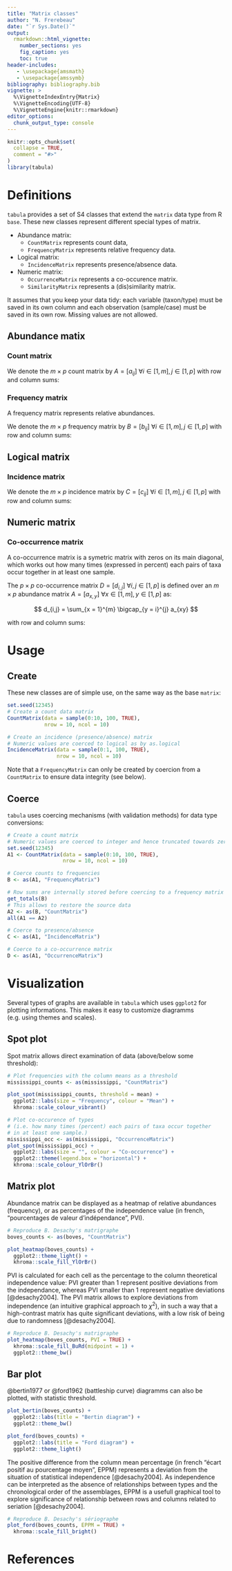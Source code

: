 ```yaml
---
title: "Matrix classes"
author: "N. Frerebeau"
date: "`r Sys.Date()`"
output:
  rmarkdown::html_vignette:
    number_sections: yes
    fig_caption: yes
    toc: true
header-includes:
   - \usepackage{amsmath}
   - \usepackage{amssymb}
bibliography: bibliography.bib
vignette: >
  %\VignetteIndexEntry{Matrix}
  %\VignetteEncoding{UTF-8}
  %\VignetteEngine{knitr::rmarkdown}
editor_options: 
  chunk_output_type: console
---
```


```r
knitr::opts_chunk$set(
  collapse = TRUE,
  comment = "#>"
)
library(tabula)
```

# Definitions
`tabula` provides a set of S4 classes that extend the `matrix` data type from R `base`. These new classes represent different special types of matrix.

* Abundance matrix:
    * `CountMatrix` represents count data,
    * `FrequencyMatrix` represents relative frequency data.
* Logical matrix:
    * `IncidenceMatrix` represents presence/absence data.
* Numeric matrix:
    * `OccurrenceMatrix` represents a co-occurence matrix.
    * `SimilarityMatrix` represents a (dis)similarity matrix.
    
It assumes that you keep your data tidy: each variable (taxon/type) must be saved in its own column and each observation (sample/case) must be saved in its own row. Missing values are not allowed.

## Abundance matix
### Count matrix

We denote the $m \times p$ count matrix by $A = \left[ a_{ij} \right] ~\forall i \in \left[ 1,m \right], j \in \left[ 1,p \right]$ with row and column sums:

\begin{align}
 a_{i \cdot} = \sum_{j = 1}^{p} a_{ij} &&
 a_{\cdot j} = \sum_{i = 1}^{m} a_{ij} &&
 a_{\cdot \cdot} = \sum_{i = 1}^{m} \sum_{j = 1}^{p} a_{ij} &&
 \forall a_{ij} \in \mathbb{N}
\end{align}

### Frequency matrix

A frequency matrix represents relative abundances.

We denote the $m \times p$ frequency matrix by $B = \left[ b_{ij} \right] ~\forall i \in \left[ 1,m \right], j \in \left[ 1,p \right]$ with row and column sums:

\begin{align}
 b_{i \cdot} = \sum_{j = 1}^{p} b_{ij} = 1 &&
 b_{\cdot j} = \sum_{i = 1}^{m} b_{ij} &&
 b_{\cdot \cdot} = \sum_{i = 1}^{m} \sum_{j = 1}^{p} b_{ij} &&
 \forall b_{ij} \in \left[ 0,1 \right]
\end{align}

## Logical matrix
### Incidence matrix

We denote the $m \times p$ incidence matrix by $C = \left[ c_{ij} \right] ~\forall i \in \left[ 1,m \right], j \in \left[ 1,p \right]$ with row and column sums:

\begin{align}
 c_{i \cdot} = \sum_{j = 1}^{p} c_{ij} &&
 c_{\cdot j} = \sum_{i = 1}^{m} c_{ij} &&
 c_{\cdot \cdot} = \sum_{i = 1}^{m} \sum_{j = 1}^{p} c_{ij} &&
 \forall c_{ij} \in \lbrace 0,1 \rbrace
\end{align}

## Numeric matrix
### Co-occurrence matrix

A co-occurrence matrix is a symetric matrix with zeros on its main diagonal, which works out how many times (expressed in percent) each pairs of taxa occur together in at least one sample.

The $p \times p$ co-occurrence matrix $D = \left[ d_{i,j} \right] ~\forall i,j \in \left[ 1,p \right]$ is defined over an $m \times p$ abundance matrix $A = \left[ a_{x,y} \right] ~\forall x \in \left[ 1,m \right], y \in \left[ 1,p \right]$ as:

$$ d_{i,j} = \sum_{x = 1}^{m} \bigcap_{y = i}^{j} a_{xy} $$

with row and column sums:

\begin{align}
  d_{i \cdot} = \sum_{j \geqslant i}^{p} d_{ij} &&
  d_{\cdot j} = \sum_{i \leqslant j}^{p} d_{ij} &&
  d_{\cdot \cdot} = \sum_{i = 1}^{p} \sum_{j \geqslant i}^{p} d_{ij} &&
  \forall d_{ij} \in \mathbb{N}
\end{align}

# Usage
## Create

These new classes are of simple use, on the same way as the base `matrix`:

```r
set.seed(12345)
# Create a count data matrix
CountMatrix(data = sample(0:10, 100, TRUE),
            nrow = 10, ncol = 10)

# Create an incidence (presence/absence) matrix
# Numeric values are coerced to logical as by as.logical
IncidenceMatrix(data = sample(0:1, 100, TRUE),
                nrow = 10, ncol = 10)
```

Note that a `FrequencyMatrix` can only be created by coercion from a `CountMatrix` to ensure data integrity (see below).

## Coerce

`tabula` uses coercing mechanisms (with validation methods) for data type conversions:

```r
# Create a count matrix
# Numeric values are coerced to integer and hence truncated towards zero
set.seed(12345)
A1 <- CountMatrix(data = sample(0:10, 100, TRUE),
                  nrow = 10, ncol = 10)

# Coerce counts to frequencies
B <- as(A1, "FrequencyMatrix")

# Row sums are internally stored before coercing to a frequency matrix
get_totals(B)
# This allows to restore the source data
A2 <- as(B, "CountMatrix")
all(A1 == A2)

# Coerce to presence/absence
C <- as(A1, "IncidenceMatrix")

# Coerce to a co-occurrence matrix
D <- as(A1, "OccurrenceMatrix")
```

# Visualization

Several types of graphs are available in `tabula` which uses `ggplot2` for plotting informations. This makes it easy to customize diagramms (e.g. using themes and scales).

## Spot plot
Spot matrix allows direct examination of data (above/below some threshold):

```r
# Plot frequencies with the column means as a threshold
mississippi_counts <- as(mississippi, "CountMatrix")

plot_spot(mississippi_counts, threshold = mean) +
  ggplot2::labs(size = "Frequency", colour = "Mean") +
  khroma::scale_colour_vibrant()
```

```r
# Plot co-occurence of types
# (i.e. how many times (percent) each pairs of taxa occur together 
# in at least one sample.)
mississippi_occ <- as(mississippi, "OccurrenceMatrix")
plot_spot(mississippi_occ) +
  ggplot2::labs(size = "", colour = "Co-occurrence") +
  ggplot2::theme(legend.box = "horizontal") +
  khroma::scale_colour_YlOrBr()
```

## Matrix plot

Abundance matrix can be displayed as a heatmap of relative abundances (frequency), or as percentages of the independence value (in french, "pourcentages de valeur d'indépendance", PVI).

```r
# Reproduce B. Desachy's matrigraphe
boves_counts <- as(boves, "CountMatrix")

plot_heatmap(boves_counts) +
  ggplot2::theme_light() +
  khroma::scale_fill_YlOrBr()
```

PVI is calculated for each cell as the percentage to the column theoretical independence value: PVI greater than $1$ represent positive deviations from the independance, whereas PVI smaller than $1$ represent negative deviations [@desachy2004]. The PVI matrix allows to explore deviations from independence (an intuitive graphical approach to $\chi^2$), in such a way that a high-contrast matrix has quite significant deviations, with a low risk of being due to randomness [@desachy2004].

```r
# Reproduce B. Desachy's matrigraphe
plot_heatmap(boves_counts, PVI = TRUE) +
  khroma::scale_fill_BuRd(midpoint = 1) +
  ggplot2::theme_bw()
```

## Bar plot
@bertin1977 or @ford1962 (battleship curve) diagramms can also be plotted, with statistic threshold.

```r
plot_bertin(boves_counts) +
  ggplot2::labs(title = "Bertin diagram") +
  ggplot2::theme_bw()
```

```r
plot_ford(boves_counts) +
  ggplot2::labs(title = "Ford diagram") +
  ggplot2::theme_light()
```

The positive difference from the column mean percentage (in french "écart positif au pourcentage moyen", EPPM) represents a deviation from the situation of statistical independence [@desachy2004]. As independence can be interpreted as the absence of relationships between types and the chronological order of the assemblages, EPPM is a usefull graphical tool to explore significance of relationship between rows and columns related to seriation [@desachy2004].

```r
# Reproduce B. Desachy's sériographe
plot_ford(boves_counts, EPPM = TRUE) +
  khroma::scale_fill_bright()
```

# References
